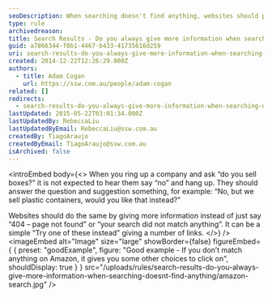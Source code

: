 ```yaml
---
seoDescription: When searching doesn't find anything, websites should provide more information to help users find what they're looking for.
type: rule
archivedreason:
title: Search Results - Do you always give more information when searching doesn’t find anything?
guid: a7866344-f0b1-4467-b433-41735616d259
uri: search-results-do-you-always-give-more-information-when-searching-doesnt-find-anything
created: 2014-12-22T12:26:29.000Z
authors:
  - title: Adam Cogan
    url: https://ssw.com.au/people/adam-cogan
related: []
redirects:
  - search-results-do-you-always-give-more-information-when-searching-doesn’t-find-anything
lastUpdated: 2015-05-22T03:01:34.000Z
lastUpdatedBy: RebeccaLiu
lastUpdatedByEmail: RebeccaLiu@ssw.com.au
createdBy: TiagoAraujo
createdByEmail: TiagoAraujo@ssw.com.au
isArchived: false
---
```


<introEmbed
  body={<>
When you ring up a company and ask “do you sell boxes?” it is not expected to hear them say “no” and hang up. They should answer the question and suggestion something, for example: “No, but we sell plastic containers, would you like that instead?”

Websites should do the same by giving more information instead of just say “404 – page not found” or “your search did not match anything”. It can be a simple “Try one of these instead” giving a number of links.
  </>}
/>
<imageEmbed
  alt="Image"
  size="large"
  showBorder={false}
  figureEmbed={ {
    preset: "goodExample",
    figure: "Good example - If you don’t match anything on Amazon, it gives you some other choices to click on",
    shouldDisplay: true
  } }
  src="/uploads/rules/search-results-do-you-always-give-more-information-when-searching-doesnt-find-anything/amazon-search.jpg"
/>
